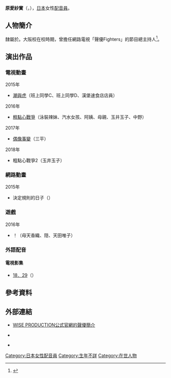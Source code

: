 {{multiple issues|
{{Notability Unreferenced|time=2017-02-27T14:03:34+00:00}}
{{Primarysources|time=2017-02-27T14:03:34+00:00}}
}}
{{noteTA|G1=Anime}}
{{配音員
|姓名= 原愛紗實
|圖片= 
|尺寸= 
|替代= 
|簡介= 
|本名= 
|外文名= 原 愛紗実
|外文= ja
|羅馬拼音= 
|英文名= 
|暱稱= 
|藝名= 
|國籍= 
|籍貫= 
|出生地= 
|出身地= {{JPN}}
|死歿地= 
|出生名= 
|生年= 
|生月= 11
|生日= 18
|歿年= 
|歿月= 
|歿日= 
|血型= 
|配演語言= 
|教育程度= 
|母校= 
|所屬= {{link-ja|WISE PRODUCTION|ワイスプロダクション}}
|宗教信仰= 
|配偶= 
|活躍年代= 
|出道作= 
|代表作= 玉井玉子（[[粗點心戰爭|粗點心戰爭]]）
|網站= 
|其他= 
|module= 
}}
{{japanese|japanese=原 愛紗実|kana=はら あさみ|romaji=Hara Asami}}
'''原愛紗實'''（{{lang-ja|原 愛紗実}}，{{bd||11月18日<ref name="wise-pro">{{Cite web|url=http://www.wise.ne.jp/voiceactor/woman/haraasami.html|title=WISE PRODUCTION公式官網的聲優簡介|publisher={{link-ja|WISE PRODUCTION|ワイスプロダクション}}|accessdate=2017-02-27|language=ja|archive-date=2019-05-07|archive-url=https://web.archive.org/web/20190507134945/http://www.wise.ne.jp/voiceactor/woman/haraasami.html|dead-url=yes}}</ref>||}}），[[日本|日本]]女性[[配音員|配音員]]。

== 人物簡介 ==
隸屬於{{link-ja|WISE PRODUCTION|ワイスプロダクション}}。{{link-ja|東京聲優Produce|東京声優プロデュース}}大阪校在校時期，曾擔任網路電視「聲優Fighters」的節目總主持人<ref name="tokyo-sei">{{Cite web|url=http://www.wise.ne.jp/voiceactor/woman/haraasami.html|script-title=ja:東京声優プロデュース｜声優Fighters 大阪校|publisher={{link-ja|東京聲優Produce|東京声優プロデュース}}|accessdate=2017-02-27|language=ja|archive-date=2019-05-07|archive-url=https://web.archive.org/web/20190507134945/http://www.wise.ne.jp/voiceactor/woman/haraasami.html|dead-url=yes}}</ref>。

== 演出作品 ==
=== 電視動畫 ===
; 2015年
* [[潮與虎|潮與虎]]（班上同學C、班上同學D、漢堡速食店店員）
; 2016年
* [[粗點心戰爭|粗點心戰爭]]（泳裝辣妹、汽水女孩、阿姨、母親、玉井玉子、中野）
; 2017年
* [[偶像事變|偶像事變]]（三平）
; 2018年
* 粗點心戰爭2（玉井玉子）

=== 網路動畫 ===
; 2015年
* 決定規則的日子（{{lang|ja|ショウセイ}}）

=== 遊戲 ===
; 2016年
* {{lang|ja|ビーナスイレブンびびっど}}！（母天香織、隠{{lang|ja|いたる}}、天田唯子）

=== 外語配音 ===
==== 電視影集 ====
* [[18．29|18．29]]（{{lang|ja|ミア}}）
<!--== 腳註 ==
=== 注釋 ===
{{reflist|group="注"}}-->

== 參考資料 ==
{{reflist}}

== 外部連結 ==
* [http://www.wise.ne.jp/voiceactor/woman/haraasami.html WISE PRODUCTION公式官網的聲優簡介] {{Wayback|url=http://www.wise.ne.jp/voiceactor/woman/haraasami.html |date=20190507134945 }} {{ja icon}}
* {{Twitter|asami_hara}} {{ja icon}}
* {{Twitter|ssg_Asami|美少年新撰組Asami【公式】原愛紗實}} {{ja icon}}

{{Voice-stub}}
{{DEFAULTSORT:Hara Asami}} 
[[Category:日本女性配音員|Category:日本女性配音員]]
[[Category:生年不詳|Category:生年不詳]]
[[Category:在世人物|Category:在世人物]]